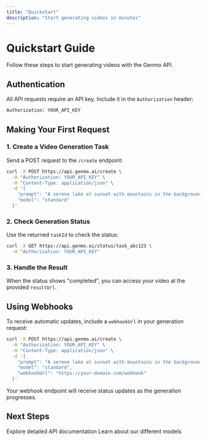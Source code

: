 ```yaml
---
title: "Quickstart"
description: "Start generating videos in minutes"
---
```


# Quickstart Guide

Follow these steps to start generating videos with the Genmo API.

## Authentication

All API requests require an API key. Include it in the `Authorization` header:

```bash
Authorization: YOUR_API_KEY
```

## Making Your First Request

### 1. Create a Video Generation Task

Send a POST request to the `/create` endpoint:

```bash
curl -X POST https://api.genmo.ai/create \
  -H "Authorization: YOUR_API_KEY" \
  -H "Content-Type: application/json" \
  -d '{
    "prompt": "A serene lake at sunset with mountains in the background",
    "model": "standard"
  }'
```

### 2. Check Generation Status

Use the returned `taskId` to check the status:

```bash
curl -X GET https://api.genmo.ai/status/task_abc123 \
  -H "Authorization: YOUR_API_KEY"
```

### 3. Handle the Result

When the status shows "completed", you can access your video at the provided `resultUrl`.

## Using Webhooks

To receive automatic updates, include a `webhookUrl` in your generation request:

```bash
curl -X POST https://api.genmo.ai/create \
  -H "Authorization: YOUR_API_KEY" \
  -H "Content-Type: application/json" \
  -d '{
    "prompt": "A serene lake at sunset with mountains in the background",
    "model": "standard",
    "webhookUrl": "https://your-domain.com/webhook"
  }'
```

Your webhook endpoint will receive status updates as the generation progresses.

## Next Steps

<CardGroup cols={2}>
  <Card title="API Reference" icon="code" href="/api-reference">
    Explore detailed API documentation
  </Card>
  <Card title="Model Options" icon="wand-magic-sparkles" href="/models">
    Learn about our different models
  </Card>
</CardGroup>
